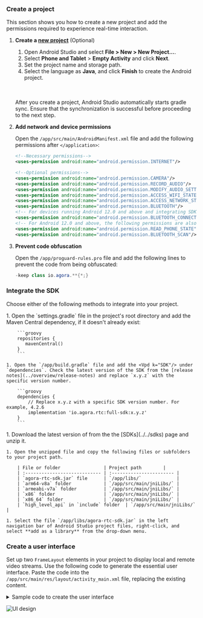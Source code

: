 
<PlatformWrapper platform = "android">

### Create a project

This section shows you how to create a new project and add the permissions required to experience real-time interaction.

1. **Create a [new project](https://developer.android.com/studio/projects/create-project)** (Optional)

    1. Open Android Studio and select **File > New > New Project...**.
    1. Select **Phone and Tablet** > **Empty Activity** and click **Next**.
    1. Set the project name and storage path. 
    1. Select the language as **Java**, and click **Finish** to create the Android project.

    <br></br>
    <Admonition type="caution" title="Note">After you create a project, Android Studio automatically starts gradle sync. Ensure that the synchronization is successful before proceeding to the next step. </Admonition>

1. **Add network and device permissions**

    Open the `/app/src/main/AndroidManifest.xml` file and add the following permissions after `</application>`:

    ```xml
    <!--Necessary permissions-->
    <uses-permission android:name="android.permission.INTERNET"/>
    
    <!--Optional permissions-->
    <uses-permission android:name="android.permission.CAMERA"/>
    <uses-permission android:name="android.permission.RECORD_AUDIO"/>
    <uses-permission android:name="android.permission.MODIFY_AUDIO_SETTINGS"/>
    <uses-permission android:name="android.permission.ACCESS_WIFI_STATE"/>
    <uses-permission android:name="android.permission.ACCESS_NETWORK_STATE"/>
    <uses-permission android:name="android.permission.BLUETOOTH"/>
    <!-- For devices running Android 12.0 and above and integrating SDK below v4.1.0, you also need to add the following permissions -->
    <uses-permission android:name="android.permission.BLUETOOTH_CONNECT"/>
    <!-- For Android 12.0 and above, the following permissions are also required -->
    <uses-permission android:name="android.permission.READ_PHONE_STATE"/>
    <uses-permission android:name="android.permission.BLUETOOTH_SCAN"/>
    ```

1. **Prevent code obfuscation**

    Open the `/app/proguard-rules.pro` file and add the following lines to prevent the <Vpd k="SDK"/> code from being obfuscated:

    ```java
    -keep class io.agora.**{*;}
    ```

### Integrate the SDK

Choose either of the following methods to integrate <Vpd k="SDK"/> into your project.

<Tabs>
  <TabItem value="tab1" label="Maven Central" default>
    1. Open the `settings.gradle` file in the project's root directory and add the Maven Central dependency, if it doesn't already exist:

        ```groovy
        repositories {
           mavenCentral()
        }
        ```
    
    1. Open the `/app/build.gradle` file and add the <Vpd k="SDK"/> under `dependencies`. Check the latest version of the SDK from the [release notes](../overview/release-notes) and replace `x.y.z` with the specific version number.

        ```groovy
        dependencies {
            // Replace x.y.z with a specific SDK version number. For example, 4.2.6
            implementation 'io.agora.rtc:full-sdk:x.y.z'
        }
        ```

  </TabItem>
  <TabItem value="tab2" label="Manual integration">
    1. Download the latest version of <Vpd k="SDK"/> from the  the [SDKs](../../sdks) page and unzip it.

    1. Open the unzipped file and copy the following files or subfolders to your project path.

        | File or folder                | Project path        |
        | :---------------------------- | :----------------------- |
        | `agora-rtc-sdk.jar` file      | `/app/libs/`             |
        | `arm64-v8a` folder            | `/app/src/main/jniLibs/` |
        | `armeabi-v7a` folder          | `/app/src/main/jniLibs/` |
        | `x86` folder                  | `/app/src/main/jniLibs/` |
        | `x86_64` folder               | `/app/src/main/jniLibs/` |
        | `high_level_api` in `include` folder  | `/app/src/main/jniLibs/`  |

    1. Select the file `/app/libs/agora-rtc-sdk.jar` in the left navigation bar of Android Studio project files, right-click, and select **add as a library** from the drop-down menu.

  </TabItem>
</Tabs>

### Create a user interface

Set up two `FrameLayout` elements in your project to display local and remote video streams. Use the following code to generate the essential user interface. Paste the code into the `/app/src/main/res/layout/activity_main.xml` file, replacing the existing content. 

<details>
<summary>Sample code to create the user interface</summary>

```xml 
<?xml version="1.0" encoding="utf-8"?>
<androidx.constraintlayout.widget.ConstraintLayout xmlns:android="http://schemas.android.com/apk/res/android"
   xmlns:app="http://schemas.android.com/apk/res-auto"
   xmlns:tools="http://schemas.android.com/tools"
   android:layout_width="match_parent"
   android:layout_height="match_parent"
   tools:context=".MainActivity">

   <TextView
      android:layout_width="wrap_content"
      android:layout_height="wrap_content"
      android:text="Start Video Call!"
      app:layout_constraintBottom_toBottomOf="parent"
      app:layout_constraintLeft_toLeftOf="parent"
      app:layout_constraintRight_toRightOf="parent"
      app:layout_constraintTop_toTopOf="parent" />

   <FrameLayout
      android:id="@+id/local_video_view_container"
      android:layout_width="match_parent"
      android:layout_height="match_parent"
      android:background="@android:color/white" />

   <FrameLayout
      android:id="@+id/remote_video_view_container"
      android:layout_width="160dp"
      android:layout_height="160dp"
      android:layout_alignParentEnd="true"
      android:layout_alignParentRight="true"
      android:layout_alignParentTop="true"
      android:layout_marginEnd="16dp"
      android:layout_marginRight="16dp"
      android:layout_marginTop="16dp"
      android:background="@android:color/darker_gray"
      tools:ignore="MissingConstraints" />

</androidx.constraintlayout.widget.ConstraintLayout>
```

</details>
<p></p>

![UI design](/images/video-sdk/quickstart-ui-android-design.png)

</PlatformWrapper>
